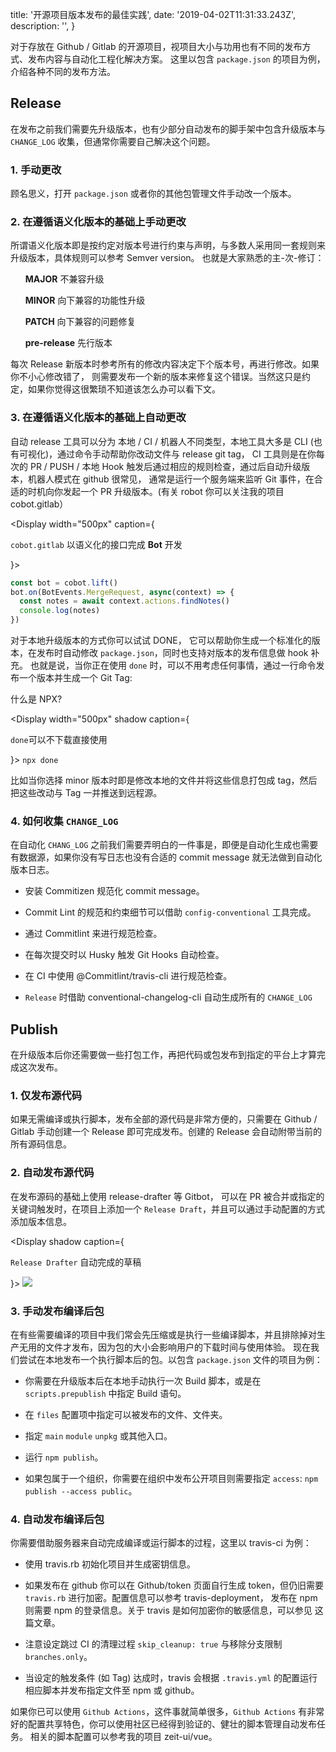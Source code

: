 
  title: '开源项目版本发布的最佳实践',
  date: '2019-04-02T11:31:33.243Z',
  description: '',
}


对于存放在 Github / Gitlab 的开源项目，视项目大小与功用也有不同的发布方式、发布内容与自动化工程化解决方案。
这里以包含 `package.json` 的项目为例，介绍各种不同的发布方法。

<Spacer y={2} />

## Release

在发布之前我们需要先升级版本，也有少部分自动发布的脚手架中包含升级版本与 `CHANGE_LOG` 收集，但通常你需要自己解决这个问题。

<Spacer />

### 1. 手动更改
顾名思义，打开 `package.json` 或者你的其他包管理文件手动改一个版本。

<Spacer />

### 2. 在遵循语义化版本的基础上手动更改
所谓语义化版本即是按约定对版本号进行约束与声明，与多数人采用同一套规则来升级版本，具体规则可以参考 <Link rel="nofollow" href="https://semver.org/lang/zh-CN/">Semver version</Link>。
也就是大家熟悉的主-次-修订：

  <ul>
    <p><Dot type="error"><b>MAJOR</b> </Dot> 不兼容升级</p>
    <p><Dot type="warning"><b>MINOR</b></Dot> 向下兼容的功能性升级</p>
    <p><Dot><b>PATCH</b></Dot> 向下兼容的问题修复</p>
    <p><Dot type="success"><b>pre-release</b></Dot> 先行版本</p>
  </ul>

每次 Release 新版本时参考所有的修改内容决定下个版本号，再进行修改。如果你不小心修改错了，
则需要发布一个新的版本来修复这个错误。当然这只是约定，如果你觉得这很繁琐不知道该怎么办可以看下文。

<Spacer />

### 3. 在遵循语义化版本的基础上自动更改
自动 release 工具可以分为 本地 / CI / 机器人不同类型，本地工具大多是 CLI (也有可视化)，通过命令手动帮助你改动文件与 release git tag，
CI 工具则是在你每次的 PR / PUSH / 本地 Hook 触发后通过相应的规则检查，通过后自动升级版本，机器人模式在 github 很常见，
通常是运行一个服务端来监听 Git 事件，在合适的时机向你发起一个 PR 升级版本。(有关 robot 你可以关注我的项目 <Link rel="nofollow" href="https://github.com/unix/cobot">cobot.gitlab</Link>）

<Display width="500px" caption={<p><code>cobot.gitlab</code> 以语义化的接口完成 <b>Bot</b> 开发</p>}>

```js
const bot = cobot.lift()
bot.on(BotEvents.MergeRequest, async(context) => {
  const notes = await context.actions.findNotes()
  console.log(notes)
})
```

</Display>

对于本地升级版本的方式你可以试试 <Link color rel="nofollow" href="https://github.com/unix/done">DONE</Link>，
它可以帮助你生成一个标准化的版本，在发布时自动修改 `package.json`，同时也支持对版本的发布信息做 hook 补充。
也就是说，当你正在使用 `done` 时，可以不用考虑任何事情，通过一行命令发布一个版本并生成一个 Git Tag:

<Link rel="nofollow" href="https://blog.npmjs.org/post/162869356040/introducing-npx-an-npm-package-runner">什么是 NPX?</Link>

<Display width="500px" shadow caption={<p><code>done</code>可以不下载直接使用</p>}>
<Code darkBash>npx done</Code>
</Display>

比如当你选择 minor 版本时即是修改本地的文件并将这些信息打包成 tag，然后把这些改动与 Tag 一并推送到远程源。

<Spacer />

### 4. 如何收集 `CHANGE_LOG`

在自动化 `CHANG_LOG` 之前我们需要弄明白的一件事是，即便是自动化生成也需要有数据源，如果你没有写日志也没有合适的 commit message 就无法做到自动化版本日志。

  - 安装 <Link rel="nofollow" href="https://github.com/commitizen/cz-cli">Commitizen</Link> 规范化 commit message。

  - Commit Lint 的规范和约束细节可以借助 `config-conventional` 工具完成。

  - 通过 <Link rel="nofollow" href="https://github.com/conventional-changelog/commitlint">Commitlint</Link> 来进行规范检查。

  - 在每次提交时以 <Link rel="nofollow" href="https://github.com/typicode/husky">Husky</Link> 触发 Git Hooks 自动检查。

  - 在 CI 中使用 <Link rel="nofollow" href="https://github.com/conventional-changelog/commitlint">@Commitlint/travis-cli</Link> 进行规范检查。

  - `Release` 时借助 conventional-changelog-cli 自动生成所有的 `CHANGE_LOG`


<Spacer y={2} />

## Publish

在升级版本后你还需要做一些打包工作，再把代码或包发布到指定的平台上才算完成这次发布。

<Spacer />

### 1. 仅发布源代码

如果无需编译或执行脚本，发布全部的源代码是非常方便的，只需要在 Github / Gitlab 手动创建一个 Release 即可完成发布。创建的 Release 会自动附带当前的所有源码信息。

<Spacer />

### 2. 自动发布源代码

在发布源码的基础上使用 <Link rel="nofollow" href="https://probot.github.io/apps/release-drafter/">release-drafter</Link> 等 Gitbot，
可以在 PR 被合并或指定的关键词触发时，在项目上添加一个 `Release Draft`，并且可以通过手动配置的方式添加版本信息。

<Display shadow caption={<p><Code>Release Drafter</Code> 自动完成的草稿</p>}>
<Image width={600} height={304} src="/assets/release-drafter.png" />
</Display>

<Spacer />

### 3. 手动发布编译后包

在有些需要编译的项目中我们常会先压缩或是执行一些编译脚本，并且排除掉对生产无用的文件才发布，因为包的大小会影响用户的下载时间与使用体验。
现在我们尝试在本地发布一个执行脚本后的包。以包含 `package.json` 文件的项目为例：

  - 你需要在升级版本后在本地手动执行一次 Build 脚本，或是在 `scripts.prepublish` 中指定 Build 语句。

  - 在 `files` 配置项中指定可以被发布的文件、文件夹。

  - 指定 `main` `module` `unpkg` 或其他入口。

  - 运行 `npm publish`。

  - 如果包属于一个组织，你需要在组织中发布公开项目则需要指定 `access`: `npm publish --access public`。

<Spacer />

### 4. 自动发布编译后包

你需要借助服务器来自动完成编译或运行脚本的过程，这里以 <Link rel="nofollow" href="https://travis-ci.org/">travis-ci</Link> 为例：

  - 使用 <Link rel="nofollow" href="https://github.com/travis-ci/travis.rb">travis.rb</Link> 初始化项目并生成密钥信息。

  - 如果发布在 github 你可以在 <Link rel="nofollow" href="https://github.com/settings/tokens">Github/token</Link>
    页面自行生成 token，但仍旧需要 `travis.rb` 进行加密。配置信息可以参考 <Link rel="nofollow" href="https://docs.travis-ci.com/user/deployment/">travis-deployment</Link>，
    发布在 npm 则需要 npm 的登录信息。关于 travis 是如何加密你的敏感信息，可以参见 <Link rel="nofollow" href="https://docs.travis-ci.com/user/encryption-keys/">这篇文章</Link>。

  - 注意设定跳过 CI 的清理过程 `skip_cleanup: true` 与移除分支限制 `branches.only`。

  - 当设定的触发条件 (如 Tag) 达成时，travis 会根据 `.travis.yml` 的配置运行相应脚本并发布指定文件至 npm 或 github。


如果你已可以使用 `Github Actions`，这件事就简单很多，`Github Actions` 有非常好的配置共享特色，你可以使用社区已经得到验证的、健壮的脚本管理自动发布任务。
相关的脚本配置可以参考我的项目 <Link href="https://github.com/zeit-ui/vue/blob/master/.github/workflows/publish.yml">zeit-ui/vue</Link>。


